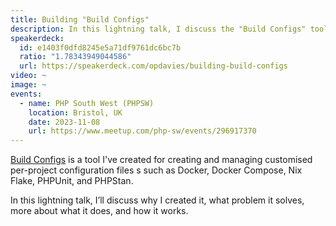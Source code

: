 ```yaml
---
title: Building "Build Configs"
description: In this lightning talk, I discuss the "Build Configs" tool I've built to create configuration files.
speakerdeck:
  id: e1403f0dfd8245e5a71df9761dc6bc7b
  ratio: "1.78343949044586"
  url: https://speakerdeck.com/opdavies/building-build-configs
video: ~
image: ~
events:
  - name: PHP South West (PHPSW)
    location: Bristol, UK
    date: 2023-11-08
    url: https://www.meetup.com/php-sw/events/296917370
---
```


[Build Configs](/build-configs) is a tool I've created for creating and managing customised per-project configuration files s such as Docker, Docker Compose, Nix Flake, PHPUnit, and PHPStan.

In this lightning talk, I’ll discuss why I created it, what problem it solves, more about what it does, and how it works.
